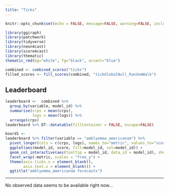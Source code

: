 ```yaml
---
title: "Ticks"
---
```


```r
knitr::opts_chunk$set(echo = FALSE, message=FALSE, warning=FALSE, include=FALSE)
```

```r
library(ggiraph)
library(patchwork)
library(tidyverse)
library(neon4cast)
library(score4cast)
library(thematic)
thematic_rmd(bg="white", fg="black", accent="blue")
```

```r
combined <- combined_scores("ticks")
filled_scores <- fill_scores(combined, "tickGlobalNull_RandomWalk")
```

## Leaderboard

```r

leaderboard <-  combined %>% 
  group_by(variable, model_id) %>%
  summarise(crps = mean(crps),
            logs = mean(logs)) %>% 
  arrange(crps)
leaderboard %>% DT::datatable(fillContainer = FALSE, escape=FALSE)
```

<!-- Heading 1: navbar -->

```r
board1 <- 
leaderboard %>% filter(variable == "amblyomma_americanum") %>%
  pivot_longer(cols = c(crps, logs), names_to="metric", values_to="score") %>%
  ggplot(aes(model_id, score, fill=model_id, col=model_id)) + 
  geom_col_interactive(aes(tooltip = model_id, data_id = model_id), show.legend = FALSE) + 
  facet_wrap(~metric, scales = "free_y") + 
  theme(axis.ticks.x = element_blank(),
        axis.text.x = element_blank()) + 
  ggtitle("amblyomma_americanum forecasts")
```

------------------------------------------------------------------------

No observed data seems to be available right now...
